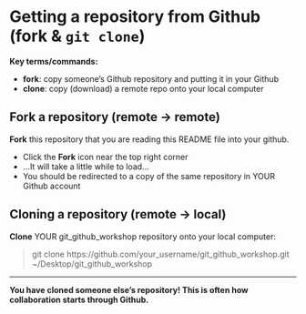# Getting a repository from Github (fork & `git clone`)

**Key terms/commands:**

* **fork**: copy someone's Github repository and putting it in your Github 
* **clone**: copy (download) a remote repo onto your local computer 

## Fork a repository (remote -> remote)

**Fork** this repository that you are reading this README file into your github.

* Click the **Fork** icon near the top right corner 
* ...It will take a little while to load...
* You should be redirected to a copy of the same repository in YOUR Github account

## Cloning a repository (remote -> local)

**Clone** YOUR git_github_workshop repository onto your local computer: 

> git clone https://github.com/your_username/git_github_workshop.git ~/Desktop/git_github_workshop

***
**You have cloned someone else's repository! This is often how collaboration starts through Github.**